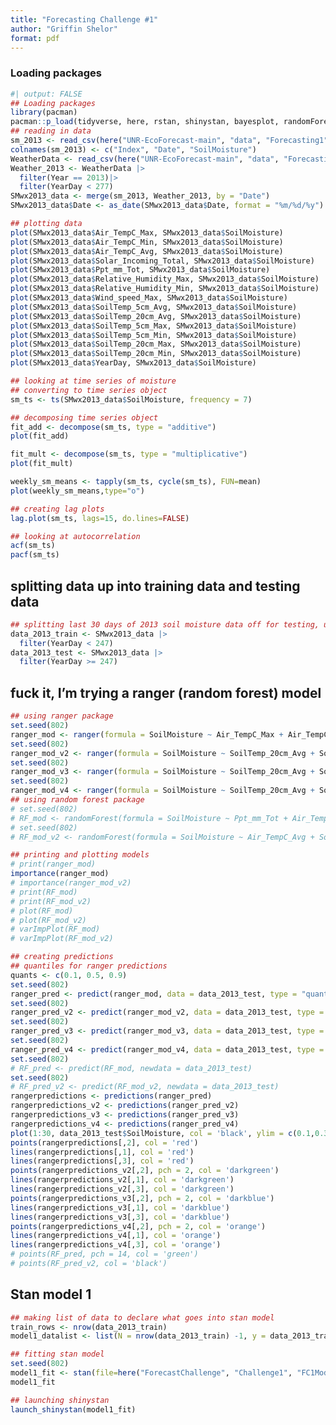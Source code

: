 ```yaml
---
title: "Forecasting Challenge #1"
author: "Griffin Shelor"
format: pdf
---
```



### Loading packages
```r
#| output: FALSE
## Loading packages
library(pacman)
pacman::p_load(tidyverse, here, rstan, shinystan, bayesplot, randomForest, caret, ranger, tseries, astsa, forecast, stlplus, fpp)
## reading in data
sm_2013 <- read_csv(here("UNR-EcoForecast-main", "data", "Forecasting1", "2013_data.csv"))
colnames(sm_2013) <- c("Index", "Date", "SoilMoisture")
WeatherData <- read_csv(here("UNR-EcoForecast-main", "data", "Forecasting1", "WeatherData_tidy.csv"))
Weather_2013 <- WeatherData |>
  filter(Year == 2013)|>
  filter(YearDay < 277)
SMwx2013_data <- merge(sm_2013, Weather_2013, by = "Date")
SMwx2013_data$Date <- as_date(SMwx2013_data$Date, format = "%m/%d/%y")
```


```r
## plotting data
plot(SMwx2013_data$Air_TempC_Max, SMwx2013_data$SoilMoisture)
plot(SMwx2013_data$Air_TempC_Min, SMwx2013_data$SoilMoisture)
plot(SMwx2013_data$Air_TempC_Avg, SMwx2013_data$SoilMoisture)
plot(SMwx2013_data$Solar_Incoming_Total, SMwx2013_data$SoilMoisture)
plot(SMwx2013_data$Ppt_mm_Tot, SMwx2013_data$SoilMoisture)
plot(SMwx2013_data$Relative_Humidity_Max, SMwx2013_data$SoilMoisture)
plot(SMwx2013_data$Relative_Humidity_Min, SMwx2013_data$SoilMoisture)
plot(SMwx2013_data$Wind_speed_Max, SMwx2013_data$SoilMoisture)
plot(SMwx2013_data$SoilTemp_5cm_Avg, SMwx2013_data$SoilMoisture)
plot(SMwx2013_data$SoilTemp_20cm_Avg, SMwx2013_data$SoilMoisture)
plot(SMwx2013_data$SoilTemp_5cm_Max, SMwx2013_data$SoilMoisture)
plot(SMwx2013_data$SoilTemp_5cm_Min, SMwx2013_data$SoilMoisture)
plot(SMwx2013_data$SoilTemp_20cm_Max, SMwx2013_data$SoilMoisture)
plot(SMwx2013_data$SoilTemp_20cm_Min, SMwx2013_data$SoilMoisture)
plot(SMwx2013_data$YearDay, SMwx2013_data$SoilMoisture)
```

```r
## looking at time series of moisture
## converting to time series object
sm_ts <- ts(SMwx2013_data$SoilMoisture, frequency = 7)

## decomposing time series object
fit_add <- decompose(sm_ts, type = "additive")
plot(fit_add)

fit_mult <- decompose(sm_ts, type = "multiplicative")
plot(fit_mult)

weekly_sm_means <- tapply(sm_ts, cycle(sm_ts), FUN=mean)
plot(weekly_sm_means,type="o")

## creating lag plots
lag.plot(sm_ts, lags=15, do.lines=FALSE)

## looking at autocorrelation
acf(sm_ts)
pacf(sm_ts)
```
## splitting data up into training data and testing data
```r
## splitting last 30 days of 2013 soil moisture data off for testing, using rest of data before that for training
data_2013_train <- SMwx2013_data |>
  filter(YearDay < 247)
data_2013_test <- SMwx2013_data |>
  filter(YearDay >= 247)
```


## fuck it, I'm trying a ranger (random forest) model
```r
## using ranger package
set.seed(802)
ranger_mod <- ranger(formula = SoilMoisture ~ Air_TempC_Max + Air_TempC_Min + Air_TempC_Avg + Solar_Incoming_Total + Ppt_mm_Tot + Relative_Humidity_Max + Relative_Humidity_Min + Wind_speed_Max + WndSpeed_Avg + WinDir_Avg + WinDir_Std_Dev + SoilTemp_5cm_Avg + SoilTemp_20cm_Avg + Dewpoint_Avg + SoilTemp_5cm_Max + SoilTemp_5cm_Min + SoilTemp_20cm_Max + SoilTemp_20cm_Min, data = data_2013_train, num.trees = 10000, mtry = 3, importance = "impurity", quantreg = TRUE)
set.seed(802)
ranger_mod_v2 <- ranger(formula = SoilMoisture ~ SoilTemp_20cm_Avg + SoilTemp_20cm_Min + SoilTemp_5cm_Max + SoilTemp_20cm_Max + Air_TempC_Avg + Dewpoint_Avg, data = data_2013_train, num.trees = 10000, mtry = 3, importance = "impurity", quantreg = TRUE)
set.seed(802)
ranger_mod_v3 <- ranger(formula = SoilMoisture ~ SoilTemp_20cm_Avg + SoilTemp_20cm_Min + SoilTemp_5cm_Max + SoilTemp_20cm_Max + Air_TempC_Avg, data = data_2013_train, num.trees = 10000, mtry = 3, importance = "impurity", quantreg = TRUE)
set.seed(802)
ranger_mod_v4 <- ranger(formula = SoilMoisture ~ SoilTemp_20cm_Avg + SoilTemp_20cm_Min + SoilTemp_5cm_Max + SoilTemp_20cm_Max, data = data_2013_train, num.trees = 10000, mtry = 3, importance = "impurity", quantreg = TRUE)
## using random forest package
# set.seed(802)
# RF_mod <- randomForest(formula = SoilMoisture ~ Ppt_mm_Tot + Air_TempC_Avg + Air_TempC_Max + Relative_Humidity_Max + SoilTemp_5cm_Max + SoilTemp_20cm_Max + Solar_Incoming_Total + Relative_Humidity_Min, data = data_2013_train, num.trees = 10000, mtry = 2)
# set.seed(802)
# RF_mod_v2 <- randomForest(formula = SoilMoisture ~ Air_TempC_Avg + SoilTemp_5cm_Max + SoilTemp_20cm_Max, data = data_2013_train, num.trees = 1000, mtry = 2)

## printing and plotting models
# print(ranger_mod)
importance(ranger_mod)
# importance(ranger_mod_v2)
# print(RF_mod)
# print(RF_mod_v2)
# plot(RF_mod)
# plot(RF_mod_v2)
# varImpPlot(RF_mod)
# varImpPlot(RF_mod_v2)

## creating predictions
## quantiles for ranger predictions
quants <- c(0.1, 0.5, 0.9)
set.seed(802)
ranger_pred <- predict(ranger_mod, data = data_2013_test, type = "quantiles", quantiles = quants)
set.seed(802)
ranger_pred_v2 <- predict(ranger_mod_v2, data = data_2013_test, type = "quantiles", quantiles = quants)
set.seed(802)
ranger_pred_v3 <- predict(ranger_mod_v3, data = data_2013_test, type = "quantiles", quantiles = quants)
set.seed(802)
ranger_pred_v4 <- predict(ranger_mod_v4, data = data_2013_test, type = "quantiles", quantiles = quants)
set.seed(802)
# RF_pred <- predict(RF_mod, newdata = data_2013_test)
set.seed(802)
# RF_pred_v2 <- predict(RF_mod_v2, newdata = data_2013_test)
rangerpredictions <- predictions(ranger_pred)
rangerpredictions_v2 <- predictions(ranger_pred_v2)
rangerpredictions_v3 <- predictions(ranger_pred_v3)
rangerpredictions_v4 <- predictions(ranger_pred_v4)
plot(1:30, data_2013_test$SoilMoisture, col = 'black', ylim = c(0.1,0.35))
points(rangerpredictions[,2], col = 'red')
lines(rangerpredictions[,1], col = 'red')
lines(rangerpredictions[,3], col = 'red')
points(rangerpredictions_v2[,2], pch = 2, col = 'darkgreen')
lines(rangerpredictions_v2[,1], col = 'darkgreen')
lines(rangerpredictions_v2[,3], col = 'darkgreen')
points(rangerpredictions_v3[,2], pch = 2, col = 'darkblue')
lines(rangerpredictions_v3[,1], col = 'darkblue')
lines(rangerpredictions_v3[,3], col = 'darkblue')
points(rangerpredictions_v4[,2], pch = 2, col = 'orange')
lines(rangerpredictions_v4[,1], col = 'orange')
lines(rangerpredictions_v4[,3], col = 'orange')
# points(RF_pred, pch = 14, col = 'green')
# points(RF_pred_v2, col = 'black')

```
## Stan model 1
```r
## making list of data to declare what goes into stan model
train_rows <- nrow(data_2013_train)
model1_datalist <- list(N = nrow(data_2013_train) -1, y = data_2013_train$SoilMoisture[-1], x1 = data_2013_train$SoilMoisture[-train_rows], x2 = data_2013_train$Air_TempC_Max[-train_rows], x3 = data_2013_train$Air_TempC_Min[-train_rows], x4 = data_2013_train$Air_TempC_Avg[-train_rows], x5 = data_2013_train$Solar_Incoming_Total[-train_rows], x6 = data_2013_train$Ppt_mm_Tot[-train_rows], x7 = data_2013_train$Relative_Humidity_Max[-train_rows], x8 = data_2013_train$Relative_Humidity_Min[-train_rows], x9 = data_2013_train$Wind_speed_Max[-train_rows], x10 = data_2013_train$WndSpeed_Avg[-train_rows], x11 = data_2013_train$WinDir_Avg[-train_rows], x12 = data_2013_train$WinDir_Std_Dev[-train_rows], x13 = data_2013_train$SoilTemp_5cm_Avg[-train_rows], x14 = data_2013_train$SoilTemp_20cm_Avg[-train_rows], x15 = data_2013_train$Dewpoint_Avg[-train_rows], x16 = data_2013_train$SoilTemp_5cm_Max[-train_rows], x17 = data_2013_train$SoilTemp_5cm_Min[-train_rows], x18 = data_2013_train$SoilTemp_20cm_Max[-train_rows], x19 = data_2013_train$SoilTemp_20cm_Min[-train_rows])

## fitting stan model
set.seed(802)
model1_fit <- stan(file=here("ForecastChallenge", "Challenge1", "FC1Model1.stan"),data = model1_datalist, chains = 4, iter = 10000, warmup = 2000)
model1_fit
```

```r
## launching shinystan
launch_shinystan(model1_fit)
```

